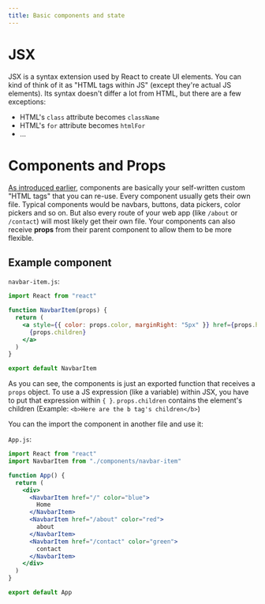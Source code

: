 ```yaml
---
title: Basic components and state
---
```


# JSX

JSX is a syntax extension used by React to create UI elements. You can kind of think of it as
"HTML tags within JS" (except they're actual JS elements). Its syntax doesn't differ a lot from
HTML, but there are a few exceptions:

- HTML's `class` attribute becomes `className`
- HTML's `for` attribute becomes `htmlFor`
- ...

# Components and Props

[As introduced earlier](concepts.md#components), components are basically your self-written
custom "HTML tags" that you can re-use.
Every component usually gets their own file.
Typical components would be navbars, buttons, data pickers, color pickers and so on.
But also every route of your web app (like `/about` or `/contact`) will most likely get their own
file. Your components can also receive **props** from their parent component to allow them to be
more flexible.

## Example component

`navbar-item.js`:

```jsx
import React from "react"

function NavbarItem(props) {
  return (
    <a style={{ color: props.color, marginRight: "5px" }} href={props.href}>
      {props.children}
    </a>
  )
}

export default NavbarItem
```

As you can see, the components is just an exported function that receives a `props` object.
To use a JS expression (like a variable) within JSX, you have to put that expression within `{ }`.
`props.children` contains the element's children (Example: `<b>Here are the b tag's children</b>`)

You can the import the component in another file and use it:

`App.js`:

```jsx
import React from "react"
import NavbarItem from "./components/navbar-item"

function App() {
  return (
    <div>
      <NavbarItem href="/" color="blue">
        Home
      </NavbarItem>
      <NavbarItem href="/about" color="red">
        about
      </NavbarItem>
      <NavbarItem href="/contact" color="green">
        contact
      </NavbarItem>
    </div>
  )
}

export default App
```
